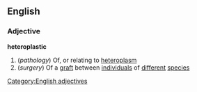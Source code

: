 ==English==
===Adjective===
'''heteroplastic'''
#(''pathology'') Of, or relating to [[heteroplasm]]
#(''surgery'') Of a [[graft]] between [[individual]]s of [[different]] [[species]]
[[Category:English adjectives]]